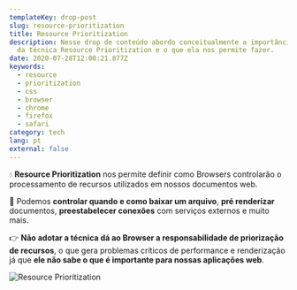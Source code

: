 ```yaml
---
templateKey: drop-post
slug: resource-prioritization
title: Resource Prioritization
description: Nesse drop de conteúdo abordo conceitualmente a importância do uso
  da técnica Resource Prioritization e o que ela nos permite fazer.
date: 2020-07-28T12:00:21.877Z
keywords:
  - resource
  - prioritization
  - css
  - browser
  - chrome
  - firefox
  - safari
category: tech
lang: pt
external: false
---
```


<Drop>

💧 **Resource Prioritization** nos permite definir como Browsers controlarão o processamento de recursos utilizados em nossos documentos web. 

🤯 Podemos **controlar quando e como baixar um arquivo**, **pré renderizar** documentos, **preestabelecer conexões** com serviços externos e muito mais.

👉 **Não adotar a técnica dá ao Browser a responsabilidade de priorização de recursos**, o que gera problemas críticos de performance e renderização já que **ele não sabe o que é importante para nossas aplicações web**.

![Resource Prioritization](https://res.cloudinary.com/beto-muniz/image/upload/f_auto/v1595859827/Drops_nbrjac.png "Resource Prioritization")

</Drop>